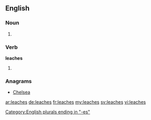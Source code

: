 ==English==

===Noun===
{{head|en}}

# {{plural of|leach}}

===Verb===
'''leaches'''

# {{en-third-person singular of|leach}}

===Anagrams===
* [[Chelsea#English|Chelsea]]

[[Category:English plurals ending in "-es"]]

[[ar:leaches]]
[[de:leaches]]
[[fr:leaches]]
[[my:leaches]]
[[sv:leaches]]
[[vi:leaches]]